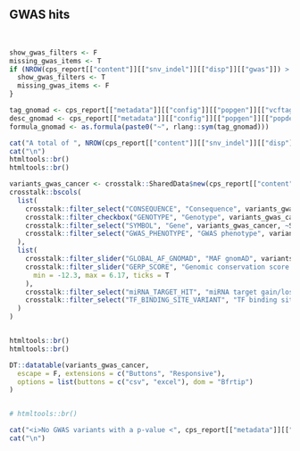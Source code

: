 ## GWAS hits 

<br>

```r

show_gwas_filters <- F
missing_gwas_items <- T
if (NROW(cps_report[["content"]][["snv_indel"]][["disp"]][["gwas"]]) > 0) {
  show_gwas_filters <- T
  missing_gwas_items <- F
}

tag_gnomad <- cps_report[["metadata"]][["config"]][["popgen"]][["vcftag_gnomad"]]
desc_gnomad <- cps_report[["metadata"]][["config"]][["popgen"]][["popdesc_gnomad"]]
formula_gnomad <- as.formula(paste0("~", rlang::sym(tag_gnomad)))
```

```r

cat("A total of ", NROW(cps_report[["content"]][["snv_indel"]][["disp"]][["gwas"]]), " other germline variant(s) in the query VCF are associated with cancer phenotypes, as found through [genome-wide association studies](https://www.ebi.ac.uk/gwas/) (p-value < ", cps_report[["metadata"]][["config"]][["gwas"]][["p_value_min"]], "):")
cat("\n")
htmltools::br()
htmltools::br()

variants_gwas_cancer <- crosstalk::SharedData$new(cps_report[["content"]][["snv_indel"]][["disp"]][["gwas"]])
crosstalk::bscols(
  list(
    crosstalk::filter_select("CONSEQUENCE", "Consequence", variants_gwas_cancer, ~CONSEQUENCE),
    crosstalk::filter_checkbox("GENOTYPE", "Genotype", variants_gwas_cancer, ~GENOTYPE),
    crosstalk::filter_select("SYMBOL", "Gene", variants_gwas_cancer, ~SYMBOL),
    crosstalk::filter_select("GWAS_PHENOTYPE", "GWAS phenotype", variants_gwas_cancer, ~GWAS_PHENOTYPE)
  ),
  list(
    crosstalk::filter_slider("GLOBAL_AF_GNOMAD", "MAF gnomAD", variants_gwas_cancer, ~GLOBAL_AF_GNOMAD, sep = "", ticks = F),
    crosstalk::filter_slider("GERP_SCORE", "Genomic conservation score (GERP)", variants_gwas_cancer, ~GERP_SCORE,
      min = -12.3, max = 6.17, ticks = T
    ),
    crosstalk::filter_select("miRNA_TARGET_HIT", "miRNA target gain/loss", variants_gwas_cancer, ~miRNA_TARGET_HIT),
    crosstalk::filter_select("TF_BINDING_SITE_VARIANT", "TF binding site alteration", variants_gwas_cancer, ~TF_BINDING_SITE_VARIANT)
  )
)


htmltools::br()
htmltools::br()

DT::datatable(variants_gwas_cancer,
  escape = F, extensions = c("Buttons", "Responsive"),
  options = list(buttons = c("csv", "excel"), dom = "Bfrtip")
)


# htmltools::br()
```

```r
cat("<i>No GWAS variants with a p-value <", cps_report[["metadata"]][["config"]][["gwas"]][["p_value_min"]], " were found.</i>", sep = "\n")
cat("\n")
```
<br><br>
